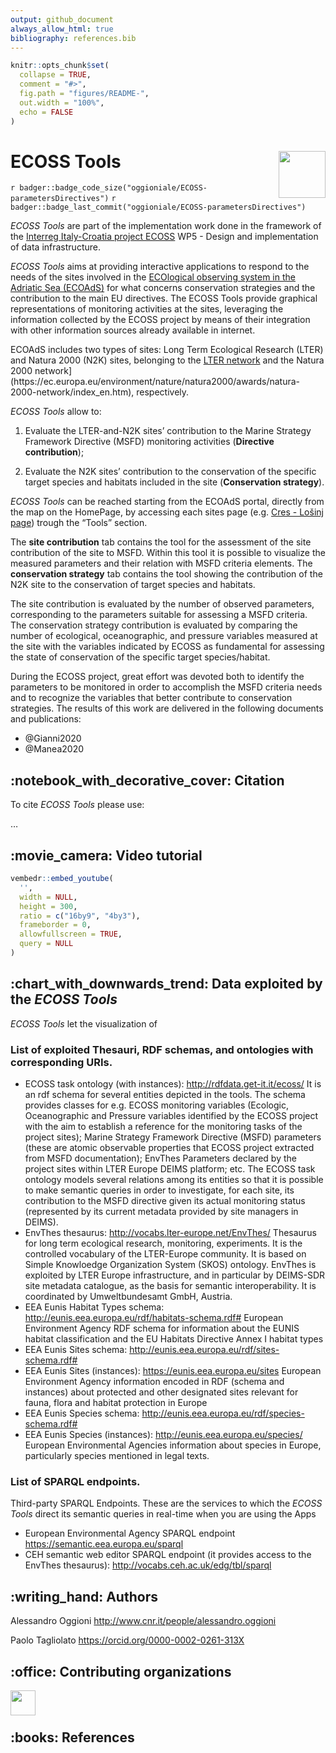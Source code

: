 ```yaml
---
output: github_document
always_allow_html: true
bibliography: references.bib
---
```


<!-- README.md is generated from README.Rmd. Please edit that file -->

```r
knitr::opts_chunk$set(
  collapse = TRUE,
  comment = "#>",
  fig.path = "figures/README-",
  out.width = "100%",
  echo = FALSE
)
```


# ECOSS Tools <img src='figures/ECOSSlogo_165x165.jpg' align="right" height="75" />

<!-- badges: start -->
<!-- other badges https://github.com/GuangchuangYu/badger -->
`r badger::badge_code_size("oggioniale/ECOSS-parametersDirectives")`
`r badger::badge_last_commit("oggioniale/ECOSS-parametersDirectives")`
<!-- `r badger::badge_doi("10.1111/2041-210X.12628", "blue")` -->
<!-- badges: end -->

*ECOSS Tools* are part of the implementation work done in the framework of the [Interreg Italy-Croatia project ECOSS](https://www.italy-croatia.eu/) WP5 - Design and implementation of data infrastructure.

*ECOSS Tools* aims at providing interactive applications to respond to the needs of the sites involved in the [ECOlogical observing system in the Adriatic Sea (ECOAdS)](https://ecoads.eu) for what concerns conservation strategies and the contribution to the main EU directives.
The ECOSS Tools provide graphical representations of monitoring activities at the sites, leveraging the information collected by the ECOSS project by means of their integration with other information sources already available in internet.

ECOAdS includes two types of sites: Long Term Ecological Research (LTER) and Natura 2000 (N2K) sites, belonging to the [LTER network](https://www.lter-europe.net/lter-europe) and the Natura 2000 network](https://ec.europa.eu/environment/nature/natura2000/awards/natura-2000-network/index_en.htm), respectively.

*ECOSS Tools* allow to:

1. Evaluate the LTER-and-N2K sites' contribution to the Marine Strategy Framework Directive (MSFD) monitoring activities (**Directive contribution**);

2. Evaluate the N2K sites' contribution to the conservation of the specific target species and habitats included in the site (**Conservation strategy**).

*ECOSS Tools* can be reached starting from the ECOAdS portal, directly from the map on the HomePage, by accessing each sites page (e.g. [Cres - Lošinj page](https://ecoads.eu/site/2e6014fe-8f3b-4127-8ab1-405ae1303281/)) trough the "Tools" section.

The **site contribution** tab contains the tool for the assessment of the site contribution of the site to MSFD. Within this tool it is possible to visualize the measured parameters and their relation with MSFD criteria elements.
The **conservation strategy** tab contains the tool showing the contribution of the N2K site to the conservation of target species and habitats.

The site contribution is evaluated by the number of observed parameters, corresponding to the parameters suitable for assessing a MSFD criteria. The conservation strategy contribution is evaluated by comparing the number of ecological, oceanographic, and pressure variables measured at the site with the variables indicated by ECOSS as fundamental for assessing the state of conservation of the specific target species/habitat.

During the ECOSS project, great effort was devoted both to identify the parameters to be monitored in order to accomplish the MSFD criteria needs and to recognize the variables that better contribute to conservation strategies. The results of this work are delivered in the following documents and publications:

* @Gianni2020
* @Manea2020

<!-- about the icons https://github.com/ikatyang/emoji-cheat-sheet -->
## :notebook_with_decorative_cover: Citation

To cite *ECOSS Tools* please use:

...


## :movie_camera: Video tutorial

```r
vembedr::embed_youtube(
  '',
  width = NULL,
  height = 300,
  ratio = c("16by9", "4by3"),
  frameborder = 0,
  allowfullscreen = TRUE,
  query = NULL
)
```


## :chart_with_downwards_trend: Data exploited by the *ECOSS Tools*

*ECOSS Tools* let the visualization of 

### List of exploited Thesauri, RDF schemas, and ontologies with corresponding URIs.

* ECOSS task ontology (with instances): <http://rdfdata.get-it.it/ecoss/>
It is an rdf schema for several entities depicted in the tools. The schema provides classes for e.g. ECOSS monitoring variables (Ecologic, Oceanographic and Pressure variables identified by the ECOSS project with the aim to establish a reference for the monitoring tasks of the project sites); Marine Strategy Framework Directive (MSFD) parameters (these are atomic observable properties that ECOSS project extracted from MSFD documentation); EnvThes Parameters declared by the project sites within LTER Europe DEIMS platform; etc.  The ECOSS task ontology models several relations among its entities so that it is possible to make semantic queries in order to investigate, for each site, its contribution to the MSFD directive given its actual monitoring status (represented by its current metadata provided by site managers in DEIMS).
* EnvThes thesaurus: <http://vocabs.lter-europe.net/EnvThes/>
Thesaurus for long term ecological research, monitoring, experiments. It is  the controlled vocabulary of the LTER-Europe community. It is based on Simple Knowloedge Organization System (SKOS) ontology. EnvThes is exploited by LTER Europe infrastructure, and in particular by DEIMS-SDR site metadata catalogue, as the basis for semantic interoperability. It is coordinated by Umweltbundesamt GmbH, Austria.
* EEA Eunis Habitat Types schema: <http://eunis.eea.europa.eu/rdf/habitats-schema.rdf#>
European Environment Agency RDF schema for information about the EUNIS habitat classification and the EU Habitats Directive Annex I habitat types 
* EEA Eunis Sites schema: <http://eunis.eea.europa.eu/rdf/sites-schema.rdf#>
* EEA Eunis Sites (instances): <https://eunis.eea.europa.eu/sites>
European Environment Agency information encoded in RDF (schema and instances) about protected and other designated sites relevant for fauna, flora and habitat protection in Europe
* EEA Eunis Species schema: <http://eunis.eea.europa.eu/rdf/species-schema.rdf#>
* EEA Eunis Species (instances): <http://eunis.eea.europa.eu/species/> 
European Environmental Agencies information about species in Europe, particularly species mentioned in legal texts.

### List of SPARQL endpoints.
Third-party SPARQL Endpoints. These are the services to which the *ECOSS Tools* direct its semantic queries in real-time when you are using the Apps

* European Environmental Agency SPARQL endpoint <https://semantic.eea.europa.eu/sparql>
* CEH semantic web editor SPARQL endpoint (it provides access to the EnvThes thesaurus): <http://vocabs.ceh.ac.uk/edg/tbl/sparql>


## :writing_hand: Authors

Alessandro Oggioni <http://www.cnr.it/people/alessandro.oggioni>

Paolo Tagliolato <https://orcid.org/0000-0002-0261-313X>


## :office: Contributing organizations
<a href="http://www.irea.cnr.it/en/"><img src="figures/irea_logo.png" height="40" align="left" /></a><br/>
<br/>

## :books: References
